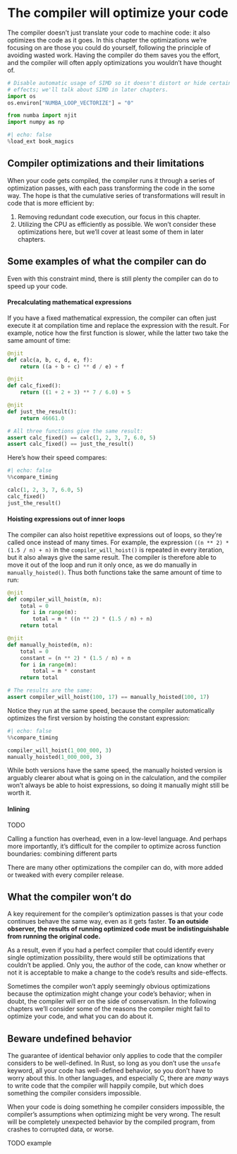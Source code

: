 # The compiler will optimize your code

The compiler doesn't just translate your code to machine code: it also optimizes the code as it goes.
In this chapter the optimizations we're focusing on are those you could do yourself, following the principle of avoiding wasted work.
Having the compiler do them saves you the effort, and the compiler will often apply optimizations you wouldn't have thought of.

```python
# Disable automatic usage of SIMD so it doesn't distort or hide certain
# effects; we'll talk about SIMD in later chapters.
import os
os.environ["NUMBA_LOOP_VECTORIZE"] = "0"

from numba import njit
import numpy as np
```

```python
#| echo: false
%load_ext book_magics
```

## Compiler optimizations and their limitations

When your code gets compiled, the compiler runs it through a series of optimization passes, with each pass transforming the code in the some way.
The hope is that the cumulative series of transformations will result in code that is more efficient by:

1. Removing redundant code execution, our focus in this chapter.
2. Utilizing the CPU as efficiently as possible.
   We won't consider these optimizations here, but we'll cover at least some of them in later chapters.

## Some examples of what the compiler can do

Even with this constraint mind, there is still plenty the compiler can do to speed up your code.

#### Precalculating mathematical expressions

If you have a fixed mathematical expression, the compiler can often just execute it at compilation time and replace the expression with the result.
For example, notice how the first function is slower, while the latter two take the same amount of time:

```python
@njit
def calc(a, b, c, d, e, f):
    return ((a + b + c) ** d / e) + f

@njit
def calc_fixed():
    return ((1 + 2 + 3) ** 7 / 6.0) + 5

@njit
def just_the_result():
    return 46661.0

# All three functions give the same result:
assert calc_fixed() == calc(1, 2, 3, 7, 6.0, 5)
assert calc_fixed() == just_the_result()
```

Here's how their speed compares:

```python
#| echo: false
%%compare_timing

calc(1, 2, 3, 7, 6.0, 5)
calc_fixed()
just_the_result()
```

#### Hoisting expressions out of inner loops

The compiler can also hoist repetitive expressions out of loops, so they're called once instead of many times.
For example, the expression `((n ** 2) * (1.5 / n) + n)` in the `compiler_will_hoist()` is repeated in every iteration, but it also always give the same result.
The compiler is therefore able to move it out of the loop and run it only once, as we do manually in `manually_hoisted()`.
Thus both functions take the same amount of time to run:

```python
@njit
def compiler_will_hoist(m, n):
    total = 0
    for i in range(m):
        total = m * ((n ** 2) * (1.5 / n) + n)
    return total

@njit
def manually_hoisted(m, n):
    total = 0
    constant = (n ** 2) * (1.5 / n) + n
    for i in range(m):
        total = m * constant
    return total

# The results are the same:
assert compiler_will_hoist(100, 17) == manually_hoisted(100, 17)
```

Notice they run at the same speed, because the compiler automatically optimizes the first version by hoisting the constant expression:

```python
#| echo: false
%%compare_timing

compiler_will_hoist(1_000_000, 3)
manually_hoisted(1_000_000, 3)
```

While both versions have the same speed, the manually hoisted version is arguably clearer about what is going on in the calculation, and the compiler won't always be able to hoist expressions, so doing it manually might still be worth it.

#### Inlining

TODO

Calling a function has overhead, even in a low-level language.
And perhaps more importantly, it's difficult for the compiler to optimize across function boundaries: combining different parts 

There are many other optimizations the compiler can do, with more added or tweaked with every compiler release.

## What the compiler won't do

A key requirement for the compiler's optimization passes is that your code continues behave the same way, even as it gets faster.
**To an outside observer, the results of running optimized code must be indistinguishable from running the original code.**

As a result, even if you had a perfect compiler that could identify every single optimization possibility, there would still be optimizations that couldn't be applied.
Only you, the author of the code, can know whether or not it is acceptable to make a change to the code's results and side-effects.

Sometimes the compiler won't apply seemingly obvious optimizations because the optimization might change your code's behavior; when in doubt, the compiler will err on the side of conservatism.
In the following chapters we'll consider some of the reasons the compiler might fail to optimize your code, and what you can do about it.

## Beware undefined behavior

The guarantee of identical behavior only applies to code that the compiler considers to be well-defined.
In Rust, so long as you don't use the `unsafe` keyword, all your code has well-defined behavior, so you don't have to worry about this.
In other languages, and especially C, there are _many_ ways to write code that the compiler will happily compile, but which does something the compiler considers impossible.

When your code is doing something he compiler considers impossible, the compiler's assumptions when optimizing might be very wrong.
The result will be completely unexpected behavior by the compiled program, from crashes to corrupted data, or worse.

TODO example
